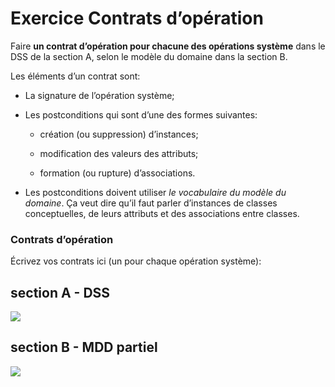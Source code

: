 # Exercice Contrats d'opération

Faire **un contrat d'opération pour chacune des opérations système**
dans le DSS de la section A, selon le modèle du domaine dans la section B.

Les éléments d'un contrat sont:

-   La signature de l'opération système;

-   Les postconditions qui sont d'une des formes suivantes:

    -   création (ou suppression) d'instances;

    -   modification des valeurs des attributs;

    -   formation (ou rupture) d'associations.

-   Les postconditions doivent utiliser *le vocabulaire du modèle du  domaine*. Ça veut dire qu'il faut parler d'instances de classes conceptuelles, de leurs attributs et des associations entre classes.

### Contrats d'opération{.unnumbered}

Écrivez vos contrats ici (un pour chaque opération système):

## section A - DSS

![](images/media/image13.png)

## section B - MDD partiel

![](images/media/image14.png)